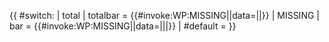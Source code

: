 {{ #switch: {{{arg|}}}
| total
| totalbar = {{#invoke:WP:MISSING|{{{arg|}}}|data={{{data|}}}|{{{1|total}}}|{{{2|redlinks}}}}}
| MISSING
| bar = {{#invoke:WP:MISSING|{{{arg|}}}|data={{{data|}}}|{{{1|}}}|{{{2|total}}}|{{{3|redlinks}}}}}
| #default = 
}}